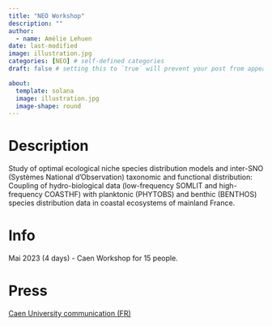 ```yaml
---
title: "NEO Workshop"
description: ""
author:
  - name: Amélie Lehuen
date: last-modified
image: illustration.jpg
categories: [NEO] # self-defined categories
draft: false # setting this to `true` will prevent your post from appearing on your listing page until you're ready!

about:
  template: solana
  image: illustration.jpg
  image-shape: round
---
```


::: panel-tabset
# Description

Study of optimal ecological niche species distribution models and inter-SNO (Systèmes National d'Observation) taxonomic and functional distribution: Coupling of hydro-biological data (low-frequency SOMLIT and high-frequency COASTHF) with planktonic (PHYTOBS) and benthic (BENTHOS) species distribution data in coastal ecosystems of mainland France.

# Info
Mai 2023 (4 days) - Caen
Workshop for 15 people.

# Press
[Caen University communication (FR)](https://www.unicaen.fr/les-specialistes-des-observatoires-marins-cotiers-ont-rendez-vous-a-caen/)

:::